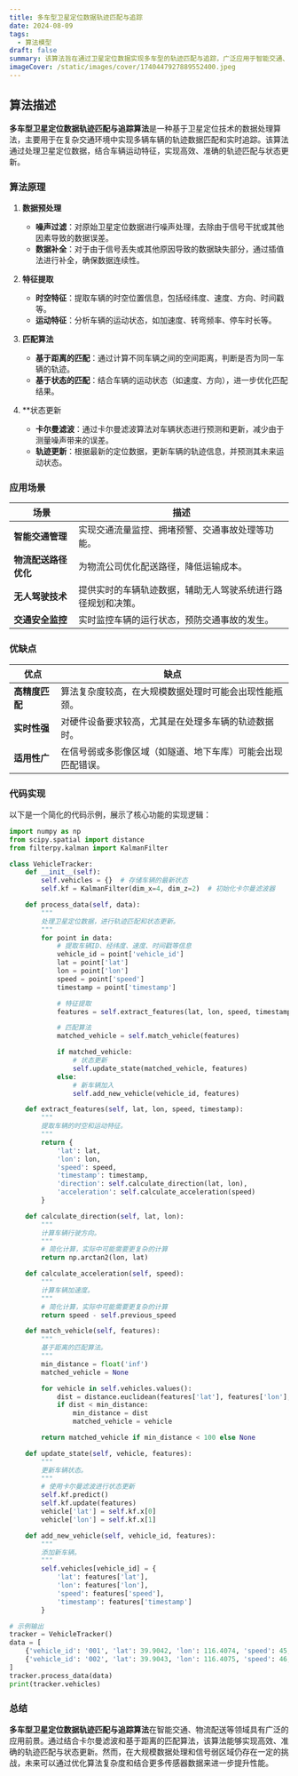 ```yaml
---
title: 多车型卫星定位数据轨迹匹配与追踪
date: 2024-08-09
tags:
  - 算法模型
draft: false
summary: 该算法旨在通过卫星定位数据实现多车型的轨迹匹配与追踪，广泛应用于智能交通、物流配送等领域。
imageCover: /static/images/cover/1740447927889552400.jpeg
---
```


## 算法描述

**多车型卫星定位数据轨迹匹配与追踪算法**是一种基于卫星定位技术的数据处理算法，主要用于在复杂交通环境中实现多辆车辆的轨迹数据匹配和实时追踪。该算法通过处理卫星定位数据，结合车辆运动特征，实现高效、准确的轨迹匹配与状态更新。

### 算法原理

1. **数据预处理**

   - **噪声过滤**：对原始卫星定位数据进行噪声处理，去除由于信号干扰或其他因素导致的数据误差。
   - **数据补全**：对于由于信号丢失或其他原因导致的数据缺失部分，通过插值法进行补全，确保数据连续性。

2. **特征提取**

   - **时空特征**：提取车辆的时空位置信息，包括经纬度、速度、方向、时间戳等。
   - **运动特征**：分析车辆的运动状态，如加速度、转弯频率、停车时长等。

3. **匹配算法**

   - **基于距离的匹配**：通过计算不同车辆之间的空间距离，判断是否为同一车辆的轨迹。
   - **基于状态的匹配**：结合车辆的运动状态（如速度、方向），进一步优化匹配结果。

4. \*\*状态更新
   - **卡尔曼滤波**：通过卡尔曼滤波算法对车辆状态进行预测和更新，减少由于测量噪声带来的误差。
   - **轨迹更新**：根据最新的定位数据，更新车辆的轨迹信息，并预测其未来运动状态。

### 应用场景

| **场景**             | **描述**                                                     |
| -------------------- | ------------------------------------------------------------ |
| **智能交通管理**     | 实现交通流量监控、拥堵预警、交通事故处理等功能。             |
| **物流配送路径优化** | 为物流公司优化配送路径，降低运输成本。                       |
| **无人驾驶技术**     | 提供实时的车辆轨迹数据，辅助无人驾驶系统进行路径规划和决策。 |
| **交通安全监控**     | 实时监控车辆的运行状态，预防交通事故的发生。                 |

### 优缺点

| **优点**       | **缺点**                                                     |
| -------------- | ------------------------------------------------------------ |
| **高精度匹配** | 算法复杂度较高，在大规模数据处理时可能会出现性能瓶颈。       |
| **实时性强**   | 对硬件设备要求较高，尤其是在处理多车辆的轨迹数据时。         |
| **适用性广**   | 在信号弱或多影像区域（如隧道、地下车库）可能会出现匹配错误。 |

### 代码实现

以下是一个简化的代码示例，展示了核心功能的实现逻辑：

```python
import numpy as np
from scipy.spatial import distance
from filterpy.kalman import KalmanFilter

class VehicleTracker:
    def __init__(self):
        self.vehicles = {}  # 存储车辆的最新状态
        self.kf = KalmanFilter(dim_x=4, dim_z=2)  # 初始化卡尔曼滤波器

    def process_data(self, data):
        """
        处理卫星定位数据，进行轨迹匹配和状态更新。
        """
        for point in data:
            # 提取车辆ID、经纬度、速度、时间戳等信息
            vehicle_id = point['vehicle_id']
            lat = point['lat']
            lon = point['lon']
            speed = point['speed']
            timestamp = point['timestamp']

            # 特征提取
            features = self.extract_features(lat, lon, speed, timestamp)

            # 匹配算法
            matched_vehicle = self.match_vehicle(features)

            if matched_vehicle:
                # 状态更新
                self.update_state(matched_vehicle, features)
            else:
                # 新车辆加入
                self.add_new_vehicle(vehicle_id, features)

    def extract_features(self, lat, lon, speed, timestamp):
        """
        提取车辆的时空和运动特征。
        """
        return {
            'lat': lat,
            'lon': lon,
            'speed': speed,
            'timestamp': timestamp,
            'direction': self.calculate_direction(lat, lon),
            'acceleration': self.calculate_acceleration(speed)
        }

    def calculate_direction(self, lat, lon):
        """
        计算车辆行驶方向。
        """
        # 简化计算，实际中可能需要更复杂的计算
        return np.arctan2(lon, lat)

    def calculate_acceleration(self, speed):
        """
        计算车辆加速度。
        """
        # 简化计算，实际中可能需要更复杂的计算
        return speed - self.previous_speed

    def match_vehicle(self, features):
        """
        基于距离的匹配算法。
        """
        min_distance = float('inf')
        matched_vehicle = None

        for vehicle in self.vehicles.values():
            dist = distance.euclidean(features['lat'], features['lon'], vehicle['lat'], vehicle['lon'])
            if dist < min_distance:
                min_distance = dist
                matched_vehicle = vehicle

        return matched_vehicle if min_distance < 100 else None

    def update_state(self, vehicle, features):
        """
        更新车辆状态。
        """
        # 使用卡尔曼滤波进行状态更新
        self.kf.predict()
        self.kf.update(features)
        vehicle['lat'] = self.kf.x[0]
        vehicle['lon'] = self.kf.x[1]

    def add_new_vehicle(self, vehicle_id, features):
        """
        添加新车辆。
        """
        self.vehicles[vehicle_id] = {
            'lat': features['lat'],
            'lon': features['lon'],
            'speed': features['speed'],
            'timestamp': features['timestamp']
        }

# 示例输出
tracker = VehicleTracker()
data = [
    {'vehicle_id': '001', 'lat': 39.9042, 'lon': 116.4074, 'speed': 45, 'timestamp': 1640995200},
    {'vehicle_id': '002', 'lat': 39.9043, 'lon': 116.4075, 'speed': 46, 'timestamp': 1640995200}
]
tracker.process_data(data)
print(tracker.vehicles)
```

### 总结

**多车型卫星定位数据轨迹匹配与追踪算法**在智能交通、物流配送等领域具有广泛的应用前景。通过结合卡尔曼滤波和基于距离的匹配算法，该算法能够实现高效、准确的轨迹匹配与状态更新。然而，在大规模数据处理和信号弱区域仍存在一定的挑战，未来可以通过优化算法复杂度和结合更多传感器数据来进一步提升性能。
